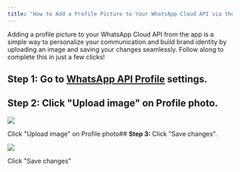 ```yaml
---
title: "How to Add a Profile Picture to Your WhatsApp Cloud API via the App"
---
```


Adding a profile picture to your WhatsApp Cloud API from the app is a simple way to personalize your communication and build brand identity by uploading an image and saving your changes seamlessly. Follow along to complete this in just a few clicks\!

## **Step 1:** Go to [WhatsApp API Profile](https://app.bitbybit.studio/misc/whatsapp-api-settings?section=whatsapp-api-profile) settings.

## **Step 2:** Click "Upload image" on Profile photo.

![](https://cdn.prod.website-files.com/659655f5b20d395a5c69efcf/67caacf9663829d003624dad_AD_4nXe2Z7BUNjXi3BdOOhrlIK475zB4Of1xBDMV9GqmTmDOH16hwO8aICTLo3GNnYc1JVC68U_M7C2jZsWwsYyQdX3jBZmf_43yz4uORzJdATt5PTO9l-Lok0dLFeC4Hpe8NCmC-5_O6w.png)

Click "Upload image" on Profile photo## **Step 3:** Click "Save changes".

![](https://cdn.prod.website-files.com/659655f5b20d395a5c69efcf/66ff4e96dd07492f0ca27318_66fe685d5d78b249df1e1da0_AD_4nXfMEwmXptvBBdLzfO3EOuB2nz-Jx9Z2kxQrFCB-ra5eKGv4mcrmBYlkXxIUEfNxIcFo514grcgpErcE6zCgQxvY5ld1RUDFcgMDPc_4q3Yr8PqwnTVec3-hIrTFq5FGJc4lfzn1bj3JlWeJHPfneFldX-pb.png)

Click "Save changes"